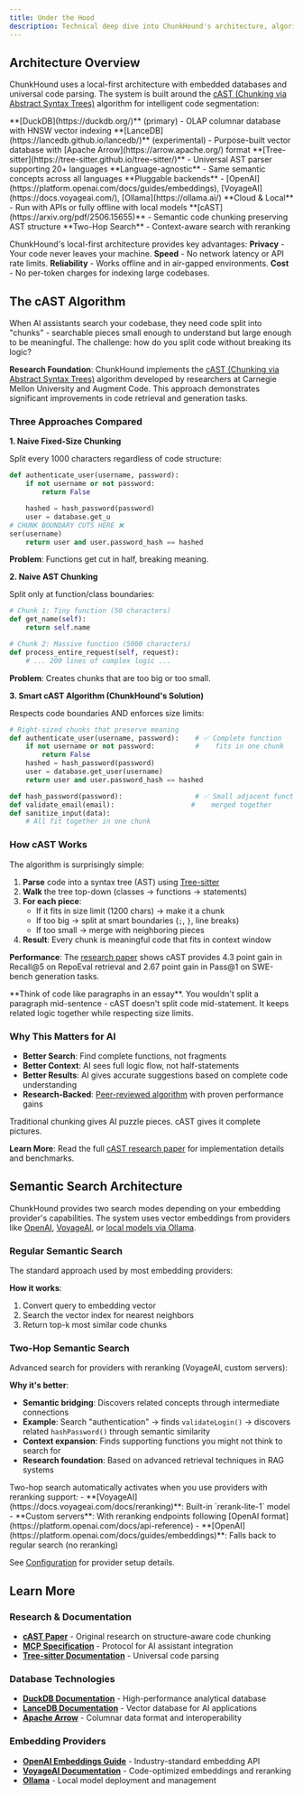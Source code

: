```yaml
---
title: Under the Hood
description: Technical deep dive into ChunkHound's architecture, algorithms, and design decisions
---
```



## Architecture Overview

ChunkHound uses a local-first architecture with embedded databases and universal code parsing. The system is built around the [cAST (Chunking via Abstract Syntax Trees)](https://arxiv.org/pdf/2506.15655) algorithm for intelligent code segmentation:

<CardGrid>
  <Card title="Database Layer" icon="setting">
    **[DuckDB](https://duckdb.org/)** (primary) - OLAP columnar database with HNSW vector indexing
    **[LanceDB](https://lancedb.github.io/lancedb/)** (experimental) - Purpose-built vector database with [Apache Arrow](https://arrow.apache.org/) format
  </Card>

  <Card title="Parsing Engine" icon="open-book">
    **[Tree-sitter](https://tree-sitter.github.io/tree-sitter/)** - Universal AST parser supporting 20+ languages
    **Language-agnostic** - Same semantic concepts across all languages
  </Card>

  <Card title="Flexible Providers" icon="puzzle">
    **Pluggable backends** - [OpenAI](https://platform.openai.com/docs/guides/embeddings), [VoyageAI](https://docs.voyageai.com/), [Ollama](https://ollama.ai/)
    **Cloud & Local** - Run with APIs or fully offline with local models
  </Card>

  <Card title="Advanced Algorithms" icon="rocket">
    **[cAST](https://arxiv.org/pdf/2506.15655)** - Semantic code chunking preserving AST structure
    **Two-Hop Search** - Context-aware search with reranking
  </Card>
</CardGrid>

ChunkHound's local-first architecture provides key advantages: **Privacy** - Your code never leaves your machine. **Speed** - No network latency or API rate limits. **Reliability** - Works offline and in air-gapped environments. **Cost** - No per-token charges for indexing large codebases.

## The cAST Algorithm

When AI assistants search your codebase, they need code split into "chunks" - searchable pieces small enough to understand but large enough to be meaningful. The challenge: how do you split code without breaking its logic?

**Research Foundation**: ChunkHound implements the [cAST (Chunking via Abstract Syntax Trees)](https://arxiv.org/pdf/2506.15655) algorithm developed by researchers at Carnegie Mellon University and Augment Code. This approach demonstrates significant improvements in code retrieval and generation tasks.

### Three Approaches Compared

**1. Naive Fixed-Size Chunking**

Split every 1000 characters regardless of code structure:

```python
def authenticate_user(username, password):
    if not username or not password:
        return False

    hashed = hash_password(password)
    user = database.get_u
# CHUNK BOUNDARY CUTS HERE ❌
ser(username)
    return user and user.password_hash == hashed
```

**Problem**: Functions get cut in half, breaking meaning.

**2. Naive AST Chunking**

Split only at function/class boundaries:

```python
# Chunk 1: Tiny function (50 characters)
def get_name(self):
    return self.name

# Chunk 2: Massive function (5000 characters)
def process_entire_request(self, request):
    # ... 200 lines of complex logic ...
```

**Problem**: Creates chunks that are too big or too small.

**3. Smart cAST Algorithm (ChunkHound's Solution)**

Respects code boundaries AND enforces size limits:

```python
# Right-sized chunks that preserve meaning
def authenticate_user(username, password):    # ✅ Complete function
    if not username or not password:          #    fits in one chunk
        return False
    hashed = hash_password(password)
    user = database.get_user(username)
    return user and user.password_hash == hashed

def hash_password(password):                  # ✅ Small adjacent functions
def validate_email(email):                   #    merged together
def sanitize_input(data):
    # All fit together in one chunk
```

### How cAST Works

The algorithm is surprisingly simple:

1. **Parse** code into a syntax tree (AST) using [Tree-sitter](https://tree-sitter.github.io/tree-sitter/)
2. **Walk** the tree top-down (classes → functions → statements)
3. **For each piece**:
   - If it fits in size limit (1200 chars) → make it a chunk
   - If too big → split at smart boundaries (`;`, `}`, line breaks)
   - If too small → merge with neighboring pieces
4. **Result**: Every chunk is meaningful code that fits in context window

**Performance**: The [research paper](https://arxiv.org/pdf/2506.15655) shows cAST provides 4.3 point gain in Recall@5 on RepoEval retrieval and 2.67 point gain in Pass@1 on SWE-bench generation tasks.

<Aside type="tip">
**Think of code like paragraphs in an essay**. You wouldn't split a paragraph mid-sentence - cAST doesn't split code mid-statement. It keeps related logic together while respecting size limits.
</Aside>

### Why This Matters for AI

- **Better Search**: Find complete functions, not fragments
- **Better Context**: AI sees full logic flow, not half-statements
- **Better Results**: AI gives accurate suggestions based on complete code understanding
- **Research-Backed**: [Peer-reviewed algorithm](https://arxiv.org/pdf/2506.15655) with proven performance gains

Traditional chunking gives AI puzzle pieces. cAST gives it complete pictures.

**Learn More**: Read the full [cAST research paper](https://arxiv.org/pdf/2506.15655) for implementation details and benchmarks.

## Semantic Search Architecture

ChunkHound provides two search modes depending on your embedding provider's capabilities. The system uses vector embeddings from providers like [OpenAI](https://platform.openai.com/docs/guides/embeddings), [VoyageAI](https://docs.voyageai.com/docs/embeddings), or [local models via Ollama](https://ollama.ai/).

### Regular Semantic Search

The standard approach used by most embedding providers:

<SemanticSearchFlow client:load />

**How it works**:
1. Convert query to embedding vector
2. Search the vector index for nearest neighbors
3. Return top-k most similar code chunks

### Two-Hop Semantic Search

Advanced search for providers with reranking (VoyageAI, custom servers):

<TwoHopSearchFlow client:load />

**Why it's better**:
- **Semantic bridging**: Discovers related concepts through intermediate connections
- **Example**: Search "authentication" → finds `validateLogin()` → discovers related `hashPassword()` through semantic similarity
- **Context expansion**: Finds supporting functions you might not think to search for
- **Research foundation**: Based on advanced retrieval techniques in RAG systems

<Aside type="tip" title="When Two-Hop Activates">
Two-hop search automatically activates when you use providers with reranking support:
- **[VoyageAI](https://docs.voyageai.com/docs/reranking)**: Built-in `rerank-lite-1` model
- **Custom servers**: With reranking endpoints following [OpenAI format](https://platform.openai.com/docs/api-reference)
- **[OpenAI](https://platform.openai.com/docs/guides/embeddings)**: Falls back to regular search (no reranking)

See [Configuration](/chunkhound/configuration/) for provider setup details.
</Aside>

## Learn More

### Research & Documentation
- **[cAST Paper](https://arxiv.org/pdf/2506.15655)** - Original research on structure-aware code chunking
- **[MCP Specification](https://spec.modelcontextprotocol.io/)** - Protocol for AI assistant integration
- **[Tree-sitter Documentation](https://tree-sitter.github.io/tree-sitter/)** - Universal code parsing

### Database Technologies
- **[DuckDB Documentation](https://duckdb.org/docs/)** - High-performance analytical database
- **[LanceDB Documentation](https://lancedb.github.io/lancedb/)** - Vector database for AI applications
- **[Apache Arrow](https://arrow.apache.org/)** - Columnar data format and interoperability

### Embedding Providers
- **[OpenAI Embeddings Guide](https://platform.openai.com/docs/guides/embeddings)** - Industry-standard embedding API
- **[VoyageAI Documentation](https://docs.voyageai.com/)** - Code-optimized embeddings and reranking
- **[Ollama](https://ollama.ai/)** - Local model deployment and management
